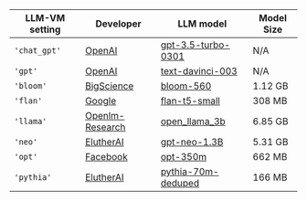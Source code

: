 |LLM-VM setting|Developer|LLM model|Model Size|
|-|-|-|-|
|```'chat_gpt'```|[OpenAI](https://platform.openai.com/)			 | [gpt-3.5-turbo-0301](https://platform.openai.com/docs/models/gpt-3-5)     |N/A|
|```'gpt'```     |[OpenAI](https://platform.openai.com/)			 | [text-davinci-003](https://platform.openai.com/docs/models/gpt-3)         |N/A|
|```'bloom'```   |[BigScience](https://huggingface.co/bigscience)         	 | [bloom-560](https://huggingface.co/bigscience/bloom-560m)                 |1.12 GB|
|```'flan'```    |[Google](https://huggingface.co/google)	                 | [flan-t5-small](https://huggingface.co/google/flan-t5-small)              |308 MB|
|```'llama'```   |[Openlm-Research](https://huggingface.co/openlm-research)	 | [open_llama_3b](https://huggingface.co/openlm-research/open_llama_3b)     |6.85 GB|
|```'neo'```     |[ElutherAI](https://huggingface.co/EleutherAI)      	 	 | [gpt-neo-1.3B](https://huggingface.co/EleutherAI/gpt-neo-1.3B)	     |5.31 GB|
|```'opt'```     |[Facebook](https://huggingface.co/facebook)       	 	 | [opt-350m](https://huggingface.co/facebook/opt-350m)                      |662 MB|
|```'pythia'```  |[ElutherAI](https://huggingface.co/EleutherAI)      	 	 | [pythia-70m-deduped](https://huggingface.co/EleutherAI/pythia-70m-deduped)|166 MB|
